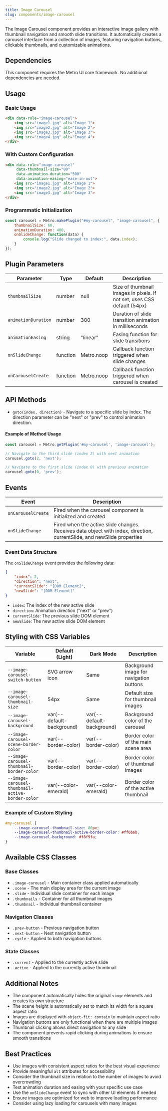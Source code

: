 ```yaml
---
title: Image Carousel
slug: components/image-carousel
---
```


The Image Carousel component provides an interactive image gallery with thumbnail navigation and smooth slide transitions. It automatically creates a carousel interface from a collection of images, featuring navigation buttons, clickable thumbnails, and customizable animations.

## Dependencies

This component requires the Metro UI core framework. No additional dependencies are needed.

## Usage

### Basic Usage

```html
<div data-role="image-carousel">
    <img src="image1.jpg" alt="Image 1">
    <img src="image2.jpg" alt="Image 2">
    <img src="image3.jpg" alt="Image 3">
    <img src="image4.jpg" alt="Image 4">
</div>
```

### With Custom Configuration

```html
<div data-role="image-carousel" 
     data-thumbnail-size="80" 
     data-animation-duration="500" 
     data-animation-easing="ease-in-out">
    <img src="image1.jpg" alt="Image 1">
    <img src="image2.jpg" alt="Image 2">
    <img src="image3.jpg" alt="Image 3">
</div>
```

### Programmatic Initialization

```javascript
const carousel = Metro.makePlugin("#my-carousel", "image-carousel", {
    thumbnailSize: 60,
    animationDuration: 400,
    onSlideChange: function(data) {
        console.log("Slide changed to index:", data.index);
    }
});
```

## Plugin Parameters

| Parameter | Type | Default | Description |
| --------- | ---- | ------- | ----------- |
| `thumbnailSize` | number | null | Size of thumbnail images in pixels. If not set, uses CSS default (54px) |
| `animationDuration` | number | 300 | Duration of slide transition animation in milliseconds |
| `animationEasing` | string | "linear" | Easing function for slide transitions |
| `onSlideChange` | function | Metro.noop | Callback function triggered when slide changes |
| `onCarouselCreate` | function | Metro.noop | Callback function triggered when carousel is created |

## API Methods

+ `goto(index, direction)` - Navigate to a specific slide by index. The direction parameter can be "next" or "prev" to control animation direction.

#### Example of Method Usage

```javascript
const carousel = Metro.getPlugin('#my-carousel', 'image-carousel');

// Navigate to the third slide (index 2) with next animation
carousel.goto(2, 'next');

// Navigate to the first slide (index 0) with previous animation
carousel.goto(0, 'prev');
```

## Events

| Event | Description |
| ----- | ----------- |
| `onCarouselCreate` | Fired when the carousel component is initialized and created |
| `onSlideChange` | Fired when the active slide changes. Receives data object with index, direction, currentSlide, and newSlide properties |

### Event Data Structure

The `onSlideChange` event provides the following data:

```json
{
    "index": 2,
    "direction": "next",
    "currentSlide": "[DOM Element]",
    "newSlide": "[DOM Element]"
}
```

- `index`: The index of the new active slide
- `direction`: Animation direction ("next" or "prev")
- `currentSlide`: The previous slide DOM element
- `newSlide`: The new active slide DOM element

## Styling with CSS Variables

| Variable | Default (Light) | Dark Mode | Description |
| -------- | --------------- | --------- | ----------- |
| `--image-carousel-switch-button` | SVG arrow icon | Same | Background image for navigation buttons |
| `--image-carousel-thumbnail-size` | 54px | Same | Default size for thumbnail images |
| `--image-carousel-background` | var(--default-background) | var(--default-background) | Background color of the carousel |
| `--image-carousel-scene-border-color` | var(--border-color) | var(--border-color) | Border color of the main scene area |
| `--image-carousel-thumbnail-border-color` | var(--border-color) | var(--border-color) | Border color of thumbnail images |
| `--image-carousel-thumbnail-active-border-color` | var(--color-emerald) | var(--color-emerald) | Border color of the active thumbnail |

### Example of Custom Styling

```css
#my-carousel {
    --image-carousel-thumbnail-size: 80px;
    --image-carousel-thumbnail-active-border-color: #ff6b6b;
    --image-carousel-background: #f8f9fa;
}
```

## Available CSS Classes

### Base Classes
- `.image-carousel` - Main container class applied automatically
- `.scene` - The main display area for the current image
- `.slide` - Individual slide container for each image
- `.thumbnails` - Container for all thumbnail images
- `.thumbnail` - Individual thumbnail container

### Navigation Classes
- `.prev-button` - Previous navigation button
- `.next-button` - Next navigation button
- `.cycle` - Applied to both navigation buttons

### State Classes
- `.current` - Applied to the currently active slide
- `.active` - Applied to the currently active thumbnail

## Additional Notes

- The component automatically hides the original `<img>` elements and creates its own structure
- The scene height is automatically set to match its width for a square aspect ratio
- Images are displayed with `object-fit: contain` to maintain aspect ratio
- Navigation buttons are only functional when there are multiple images
- Thumbnail clicking allows direct navigation to any slide
- The component prevents rapid clicking during animations to ensure smooth transitions

## Best Practices

- Use images with consistent aspect ratios for the best visual experience
- Provide meaningful `alt` attributes for accessibility
- Consider the thumbnail size in relation to the number of images to avoid overcrowding
- Test animation duration and easing with your specific use case
- Use the `onSlideChange` event to sync with other UI elements if needed
- Ensure images are optimized for web to improve loading performance
- Consider using lazy loading for carousels with many images